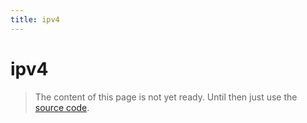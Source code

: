 ```yaml
---
title: ipv4
---
```


# ipv4

> The content of this page is not yet ready. Until then just use the [source code](https://github.com/fabian-hiller/valibot/blob/main/library/src/validations/ipv4/ipv4.ts).
